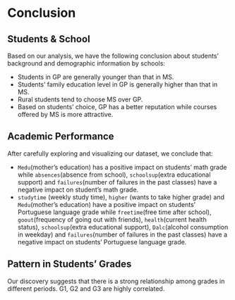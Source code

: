 # Conclusion

## Students & School

Based on our analysis, we have the following conclusion about students' background and demographic information by schools:

   * Students in GP are generally younger than that in MS.
   * Students’ family education level in GP is generally higher than that in MS.
   * Rural students tend to choose MS over GP.
   * Based on students' choice, GP has a better reputation while courses offered by MS is more attractive.

## Academic Performance

After carefully exploring and visualizing our dataset, we conclude that:

   * `Medu`(mother's education) has a positive impact on students' math grade while `absences`(absence from school), `schoolsup`(extra educational support) and `failures`(number of failures in the past classes) have a negative impact on student's math grade.
   * `studytime` (weekly study time), `higher` (wants to take higher grade) and `Medu`(mother's education) have a positive impact on students' Portuguese language grade while `freetime`(free time after school), `goout`(frequency of going out with friends), `health`(current health status), `schoolsup`(extra educational support), `Dalc`(alcohol consumption in weekday) and `failures`(number of failures in the past classes) have a negative impact on students' Portuguese language grade. 

## Pattern in Students’ Grades

Our discovery suggests that there is a strong relationship among grades in different periods. G1, G2 and G3 are highly correlated.
